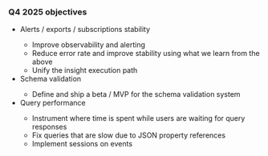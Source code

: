 ### Q4 2025 objectives

* Alerts / exports / subscriptions stability <TeamMember name="Andy Zhao" photo /> <TeamMember name="Vasco de Krijger" photo />
  * Improve observability and alerting
  * Reduce error rate and improve stability using what we learn from the above
  * Unify the insight execution path
* Schema validation <TeamMember name="Sandy Spicer" photo />
  * Define and ship a beta / MVP for the schema validation system
* Query performance <TeamMember name="Robbie Coomber" photo />
  * Instrument where time is spent while users are waiting for query responses
  * Fix queries that are slow due to JSON property references
  * Implement sessions on events
